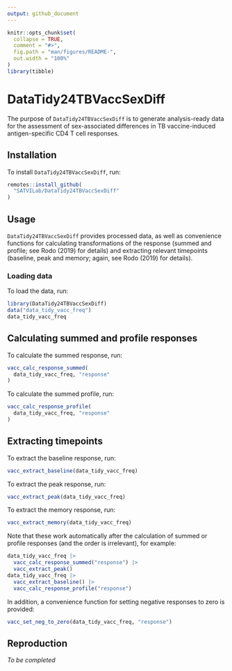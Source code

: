 ```yaml
---
output: github_document
---
```


<!-- README.md is generated from README.Rmd. Please edit that file -->

```r
knitr::opts_chunk$set(
  collapse = TRUE,
  comment = "#>",
  fig.path = "man/figures/README-",
  out.width = "100%"
)
library(tibble)
```

# DataTidy24TBVaccSexDiff

<!-- badges: start -->
<!-- badges: end -->

The purpose of `DataTidy24TBVaccSexDiff` is to generate analysis-ready data for the assessment of sex-associated differences in TB vaccine-induced antigen-specific CD4 T cell responses.

## Installation

To install `DataTidy24TBVaccSexDiff`, run:

```r
remotes::install_github(
  "SATVILab/DataTidy24TBVaccSexDiff"
)
```

## Usage

`DataTidy24TBVaccSexDiff` provides processed data, as well as convenience functions for calculating transformations of the response (summed and profile; see Rodo (2019) for details) and extracting relevant timepoints (baseline, peak and memory; again, see Rodo (2019) for details).

### Loading data

To load the data, run:

```r
library(DataTidy24TBVaccSexDiff)
data("data_tidy_vacc_freq")
data_tidy_vacc_freq
```

## Calculating summed and profile responses

To calculate the summed response, run:

```r
vacc_calc_response_summed(
  data_tidy_vacc_freq, "response"
)
```

To calculate the summed profile, run:

```r
vacc_calc_response_profile(
  data_tidy_vacc_freq, "response"
)
```

## Extracting timepoints

To extract the baseline response, run:

```r
vacc_extract_baseline(data_tidy_vacc_freq)
```

To extract the peak response, run:

```r
vacc_extract_peak(data_tidy_vacc_freq)
```

To extract the memory response, run:

```r
vacc_extract_memory(data_tidy_vacc_freq)
```

Note that these work automatically after the calculation of summed or profile responses (and the order is irrelevant), for example:

```r
data_tidy_vacc_freq |>
  vacc_calc_response_summed("response") |>
  vacc_extract_peak()
data_tidy_vacc_freq |>
  vacc_extract_baseline() |>
  vacc_calc_response_profile("response")
```

In addition, a convenience function for setting negative responses to zero is provided:

```r
vacc_set_neg_to_zero(data_tidy_vacc_freq, "response")
```

## Reproduction

*To be completed*
